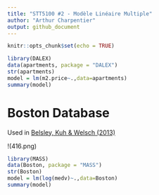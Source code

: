 ```yaml
---
title: "STT5100 #2 - Modèle Linéaire Multiple"
author: "Arthur Charpentier"
output: github_document
---
```


```r
knitr::opts_chunk$set(echo = TRUE)
```


```r
library(DALEX)
data(apartments, package = "DALEX")
str(apartments)
model = lm(m2.price~.,data=apartments)
summary(model)
```

# Boston Database

Used in [Belsley, Kuh & Welsch (2013)](https://www.wiley.com/en-us/Regression+Diagnostics%3A+Identifying+Influential+Data+and+Sources+of+Collinearity-p-9780471691174)

!(416.png)

```r
library(MASS)
data(Boston, package = "MASS")
str(Boston)
model = lm(log(medv)~.,data=Boston)
summary(model)
```



